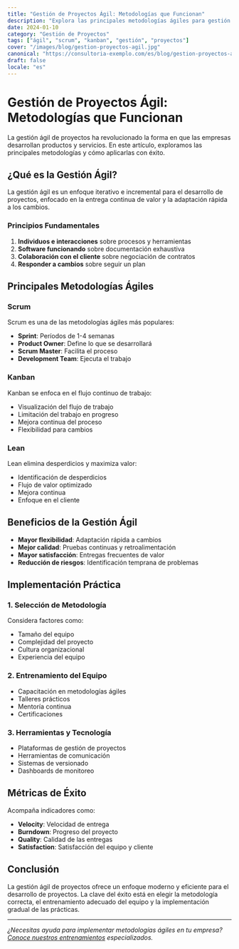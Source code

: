 ```yaml
---
title: "Gestión de Proyectos Ágil: Metodologías que Funcionan"
description: "Explora las principales metodologías ágiles para gestión de proyectos y cómo aplicarlas para maximizar la eficiencia y entregar resultados excepcionales."
date: 2024-01-10
category: "Gestión de Proyectos"
tags: ["ágil", "scrum", "kanban", "gestión", "proyectos"]
cover: "/images/blog/gestion-proyectos-agil.jpg"
canonical: "https://consultoria-exemplo.com/es/blog/gestion-proyectos-agil"
draft: false
locale: "es"
---
```


# Gestión de Proyectos Ágil: Metodologías que Funcionan

La gestión ágil de proyectos ha revolucionado la forma en que las empresas desarrollan productos y servicios. En este artículo, exploramos las principales metodologías y cómo aplicarlas con éxito.

## ¿Qué es la Gestión Ágil?

La gestión ágil es un enfoque iterativo e incremental para el desarrollo de proyectos, enfocado en la entrega continua de valor y la adaptación rápida a los cambios.

### Principios Fundamentales

1. **Individuos e interacciones** sobre procesos y herramientas
2. **Software funcionando** sobre documentación exhaustiva
3. **Colaboración con el cliente** sobre negociación de contratos
4. **Responder a cambios** sobre seguir un plan

## Principales Metodologías Ágiles

### Scrum

Scrum es una de las metodologías ágiles más populares:

- **Sprint**: Períodos de 1-4 semanas
- **Product Owner**: Define lo que se desarrollará
- **Scrum Master**: Facilita el proceso
- **Development Team**: Ejecuta el trabajo

### Kanban

Kanban se enfoca en el flujo continuo de trabajo:

- Visualización del flujo de trabajo
- Limitación del trabajo en progreso
- Mejora continua del proceso
- Flexibilidad para cambios

### Lean

Lean elimina desperdicios y maximiza valor:

- Identificación de desperdicios
- Flujo de valor optimizado
- Mejora continua
- Enfoque en el cliente

## Beneficios de la Gestión Ágil

- **Mayor flexibilidad**: Adaptación rápida a cambios
- **Mejor calidad**: Pruebas continuas y retroalimentación
- **Mayor satisfacción**: Entregas frecuentes de valor
- **Reducción de riesgos**: Identificación temprana de problemas

## Implementación Práctica

### 1. Selección de Metodología

Considera factores como:
- Tamaño del equipo
- Complejidad del proyecto
- Cultura organizacional
- Experiencia del equipo

### 2. Entrenamiento del Equipo

- Capacitación en metodologías ágiles
- Talleres prácticos
- Mentoría continua
- Certificaciones

### 3. Herramientas y Tecnología

- Plataformas de gestión de proyectos
- Herramientas de comunicación
- Sistemas de versionado
- Dashboards de monitoreo

## Métricas de Éxito

Acompaña indicadores como:

- **Velocity**: Velocidad de entrega
- **Burndown**: Progreso del proyecto
- **Quality**: Calidad de las entregas
- **Satisfaction**: Satisfacción del equipo y cliente

## Conclusión

La gestión ágil de proyectos ofrece un enfoque moderno y eficiente para el desarrollo de proyectos. La clave del éxito está en elegir la metodología correcta, el entrenamiento adecuado del equipo y la implementación gradual de las prácticas.

---

*¿Necesitas ayuda para implementar metodologías ágiles en tu empresa? [Conoce nuestros entrenamientos](/es/trainings) especializados.*
